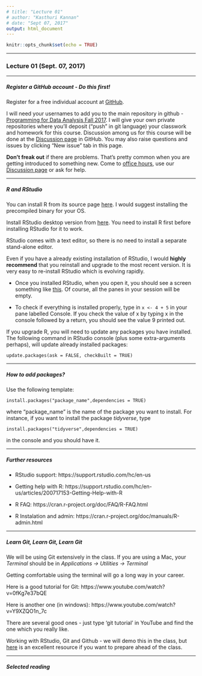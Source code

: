 ```yaml
---
# title: "Lecture 01"
# author: "Kasthuri Kannan"
# date: "Sept 07, 2017"
output: html_document
---
```


```r
knitr::opts_chunk$set(echo = TRUE)
```

---

### Lecture 01 (Sept. 07, 2017)

---

##### Register a GitHub account - Do this first! 

Register for a free individual account at [GitHub](https://github.com/). 

I will need your usernames to add you to the main repository in github - [Programming for Data Analysis Fall 2017]( https://github.com/PDA-NYU-Fall-2017). I will give your own private repositories where you'll deposit ("push" in git language) your classwork and homework for this course. Discussion among us for this course will be done at the [Discussion page](https://github.com/PDA-NYU-Fall-2017/Discussion/issues) in GitHub. You may also raise questions and issues by clicking "New issue" tab in this page.

**Don't freak out** if there are problems. That's pretty common when you are getting introduced to something new. Come to [office hours](https://kannan-kasthuri.github.io/pda.html), use our [Discussion page](https://github.com/PDA-NYU-Fall-2017/Discussion/issues) or ask for help.

---

##### R and RStudio

You can install R from its source page <a href="https://www.r-project.org/"target="_blank"> here</a>. I would suggest installing the precompiled binary for your OS.

Install RStudio desktop version from <a href="https://www.rstudio.com/products/RStudio/"target="_blank">here</a>. You need to install R first before installing RStudio for it to work.

RStudio comes with a text editor, so there is no need to install a separate stand-alone editor.

Even if you have a already existing installation of RStudio, I would **highly recommend** that you reinstall and upgrade to the most recent version. It is very easy to re-install RStudio which is evolving rapidly. 

* Once you installed RStudio, when you open it, you should see a screen something like [this](http://www.rstudio.com/wp-content/uploads/2014/04/rstudio-workbench.png). Of course, all the panes in your session will be empty.

* To check if everything is installed properly, type in `x <- 4 + 5` in your pane labelled Console. If you check the value of x by typing x in the console followed by a return, you should see the value 9 printed out.
  
If you upgrade R, you will need to update any packages you have installed. The following command in RStudio console (plus some extra-arguments perhaps), will update already installed packages:

`update.packages(ask = FALSE, checkBuilt = TRUE)`

---

##### How to add packages?

Use the following template:

`install.packages("package_name",dependencies = TRUE)` 

where "package_name" is the name of the package you want to install. For instance, if you want to install the package _tidyverse_, type 

`install.packages("tidyverse",dependencies = TRUE)`

in the console and you should have it.

---

##### Further resources

* RStudio support: https://support.rstudio.com/hc/en-us

* Getting help with R: https://support.rstudio.com/hc/en-us/articles/200717153-Getting-Help-with-R

* R FAQ: https://cran.r-project.org/doc/FAQ/R-FAQ.html

* R Instalation and admin: https://cran.r-project.org/doc/manuals/R-admin.html

---

##### Learn Git, Learn Git, Learn Git

We will be using Git extensively in the class. If you are using a Mac, your _Terminal_ should be in _Applications -> Utilities -> Terminal_

Getting comfortable using the terminal will go a long way in your career. 

Here is a good tutorial for Git: https://www.youtube.com/watch?v=0fKg7e37bQE

Here is another one (in windows): https://www.youtube.com/watch?v=Y9XZQO1n_7c

There are several good ones - just type 'git tutorial' in YouTube and find the one which you really like.

Working with RStudio, Git and Github - we will demo this in the class, but [here](http://happygitwithr.com/) is an excellent resource if you want to prepare ahead of the class.

---

##### Selected reading
